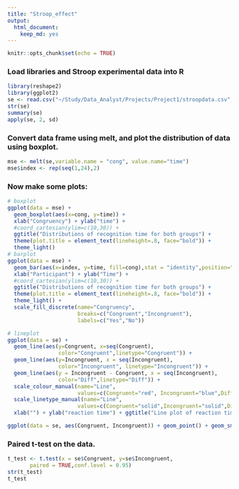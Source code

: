 ```yaml
---
title: "Stroop_effect"
output: 
  html_document: 
    keep_md: yes
---
```


```r
knitr::opts_chunk$set(echo = TRUE)
```

### Load libraries and Stroop experimental data into R
```r
library(reshape2)
library(ggplot2)
se <- read.csv("~/Study/Data_Analyst/Projects/Project1/stroopdata.csv",sep=",")
str(se)
summary(se)
apply(se, 2, sd)
```

### Convert data frame using melt, and plot the distribution of data using boxplot.

```r
mse <- melt(se,variable.name = "cong", value.name="time")
mse$index <- rep(seq(1,24),2)
```

### Now make some plots:
```r
# boxplot
ggplot(data = mse) +
  geom_boxplot(aes(x=cong, y=time)) +
  xlab("Congruency") + ylab("time") +
  #coord_cartesian(ylim=c(10,30)) +
  ggtitle("Distributions of recognition time for both groups") +
  theme(plot.title = element_text(lineheight=.8, face="bold")) +
  theme_light()
# barplot
ggplot(data = mse) +
  geom_bar(aes(x=index, y=time, fill=cong),stat = "identity",position="dodge") +
  xlab("Participant") + ylab("Time") +
  #coord_cartesian(ylim=c(10,30)) +
  ggtitle("Distributions of recognition time for both groups") +
  theme(plot.title = element_text(lineheight=.8, face="bold")) +
  theme_light() +
  scale_fill_discrete(name="Congruency",
                      breaks=c("Congruent","Incongruent"),
                      labels=c("Yes","No"))

# lineplot
ggplot(data = se) +
  geom_line(aes(y=Congruent, x=seq(Congruent),
                color="Congruent",linetype="Congruent")) + 
  geom_line(aes(y=Incongruent, x = seq(Incongruent), 
                color="Incongruent", linetype="Incongruent")) +
  geom_line(aes(y = Incongruent - Congruent, x = seq(Incongruent), 
                color="Diff",linetype="Diff")) +
  scale_colour_manual(name="Line",
                      values=c(Congruent="red", Incongruent="blue",Diff="black")) +
  scale_linetype_manual(name="Line", 
                      values=c(Congruent="solid",Incongruent="solid",Diff="dashed")) +
  xlab("") + ylab("reaction time") + ggtitle("Line plot of reaction time")

ggplot(data = se, aes(Congruent, Incongruent)) + geom_point() + geom_smooth()
```

### Paired t-test on the data.

```r
t_test <- t.test(x = se$Congruent, y=se$Incongruent,
       paired = TRUE,conf.level = 0.95)
str(t_test)
t_test
```
